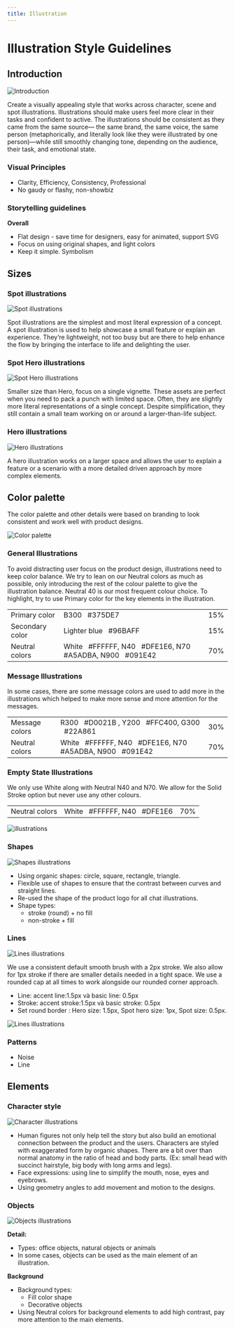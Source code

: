 ```yaml
---
title: Illustration
---
```



# Illustration Style Guidelines

## Introduction

<p className="u-textCenter">
  <img
    src={StbIllustrationIntroduction}
    className="u-maxWidthFull"
    style={{ height: 260 }}
    alt="Introduction"
  />
</p>

Create a visually appealing style that works across character, scene and spot illustrations. Illustrations should make users feel more clear in their tasks and confident to active. The illustrations should be consistent as they came from the same source— the same brand, the same voice, the same person (metaphorically, and literally look like they were illustrated by one person)—while still smoothly changing tone, depending on the audience, their task, and emotional state.

### Visual Principles

- Clarity, Efficiency, Consistency, Professional
- No gaudy or flashy, non-showbiz

### Storytelling guidelines

**Overall**

- Flat design - save time for designers, easy for animated, support SVG
- Focus on using original shapes, and light colors
- Keep it simple. Symbolism

## Sizes

### Spot illustrations

<p className="u-textCenter">
  <img
    src={StbIllustrationSpot}
    className="u-maxWidthFull"
    style={{ height: 120 }}
    alt="Spot illustrations"
  />
</p>

Spot illustrations are the simplest and most literal expression of a concept. A spot illustration is used to help showcase a small feature or explain an experience. They’re lightweight, not too busy but are there to help enhance the flow by bringing the interface to life and delighting the user.

### Spot Hero illustrations

<p className="u-textCenter">
  <img
    src={StbIllustrationSpotHero}
    className="u-maxWidthFull"
    style={{ height: 340 }}
    alt="Spot Hero illustrations"
  />
</p>

Smaller size than Hero, focus on a single vignette. These assets are perfect when you need to pack a punch with limited space. Often, they are slightly more literal representations of a single concept. Despite simplification, they still contain a small team working on or around a larger-than-life subject.

### Hero illustrations

<p className="u-textCenter">
  <img
    src={StbIllustrationHero}
    className="u-maxWidthFull"
    style={{ height: 340 }}
    alt="Hero illustrations"
  />
</p>

A hero illustration works on a larger space and allows the user to explain a feature or a scenario with a more detailed driven approach by more complex elements.

## Color palette

The color palette and other details were based on branding to look consistent and work well with product designs.

<p className="u-textCenter">
  <img
    src={StbIllustrationColor}
    className="u-maxWidthFull"
    style={{ height: 120 }}
    alt="Color palette"
  />
</p>

### General Illustrations

To avoid distracting user focus on the product design, illustrations need to keep color balance. We try to lean on our Neutral colors as much as possible, only introducing the rest of the colour palette to give the illustration balance. Neutral 40 is our most frequent colour choice. To highlight, try to use Primary color for the key elements in the illustration.

<table className="Table Table--small Table--bordered u-backgroundWhite u-textDark u-text200">
  <tbody>
    <tr>
      <td>Primary color</td>
      <td>
        B300 &nbsp;
        <span className="u-textWhite" style={{ backgroundColor: "#375DE7" }}>
          #375DE7
        </span>
      </td>
      <td>15%</td>
    </tr>
    <tr>
      <td>Secondary color</td>
      <td>
        Lighter blue &nbsp;
        <span className="u-textWhite" style={{ backgroundColor: "#96BAFF" }}>
          #96BAFF
        </span>
      </td>
      <td>15%</td>
    </tr>
    <tr>
      <td>Neutral colors</td>
      <td>
        White &nbsp;
        <span style={{ color: "#000" }}>#FFFFFF</span>, N40 &nbsp;
        <span style={{ backgroundColor: "#DFE1E6" }}>#DFE1E6</span>, N70 &nbsp;
        <span style={{ backgroundColor: "#A5ADBA" }}>#A5ADBA</span>, N900 &nbsp;
        <span className="u-textWhite" style={{ backgroundColor: "#091E42" }}>
          #091E42
        </span>
      </td>
      <td>70%</td>
    </tr>
  </tbody>
</table>

### Message Illustrations

In some cases, there are some message colors are used to add more in the illustrations which helped to make more sense and more attention for the messages.

<table className="Table Table--small Table--bordered u-backgroundWhite u-textDark u-text200">
  <tbody>
    <tr>
      <td>Message colors</td>
      <td>
        R300 &nbsp;
        <span className="u-textWhite" style={{ backgroundColor: "#D0021B" }}>
          #D0021B
        </span>, Y200 &nbsp;
        <span style={{ backgroundColor: "#FFC400" }}>#FFC400</span>, G300 &nbsp;
        <span className="u-textWhite" style={{ backgroundColor: "#22A861" }}>
          #22A861
        </span>
      </td>
      <td>30%</td>
    </tr>
    <tr>
      <td>Neutral colors</td>
      <td>
        White &nbsp;
        <span style={{ color: "#000" }}>#FFFFFF</span>, N40 &nbsp;
        <span style={{ backgroundColor: "#DFE1E6" }}>#DFE1E6</span>, N70 &nbsp;
        <span style={{ backgroundColor: "#A5ADBA" }}>#A5ADBA</span>, N900 &nbsp;
        <span className="u-textWhite" style={{ backgroundColor: "#091E42" }}>
          #091E42
        </span>
      </td>
      <td>70%</td>
    </tr>
  </tbody>
</table>

### Empty State Illustrations

We only use White along with Neutral N40 and N70. We allow for the Solid Stroke option but never use any other colours.

<table className="Table Table--small Table--bordered u-backgroundWhite u-textDark u-text200">
  <tbody>
    <tr>
      <td>Neutral colors</td>
      <td>
        White &nbsp;
        <span style={{ color: "#000" }}>#FFFFFF</span>, N40 &nbsp;
        <span style={{ backgroundColor: "#DFE1E6" }}>#DFE1E6</span>
      </td>
      <td>70%</td>
    </tr>
  </tbody>
</table>

<p className="u-textCenter">
  <img
    src={StbIllustrationColorDoDont}
    className="u-maxWidthFull"
    style={{ height: 240 }}
    alt="illustrations"
  />
</p>

### Shapes

<p className="u-textCenter">
  <img
    src={StbIllustrationShapes}
    className="u-maxWidthFull"
    style={{ height: 240 }}
    alt="Shapes illustrations"
  />
</p>

- Using organic shapes: circle, square, rectangle, triangle.
- Flexible use of shapes to ensure that the contrast between curves and straight lines.
- Re-used the shape of the product logo for all chat illustrations.
- Shape types:
  - stroke (round) + no fill
  - non-stroke + fill

### Lines

<p className="u-textCenter">
  <img
    src={StbIllustrationStrokeBreakdown}
    className="u-maxWidthFull"
    style={{ height: 240 }}
    alt="Lines illustrations"
  />
</p>

We use a consistent default smooth brush with a 2px stroke. We also allow for 1px stroke if there are smaller details needed in a tight space. We use a rounded cap at all times to work alongside our rounded corner approach.

- Line: accent line:1.5px và basic line: 0.5px
- Stroke: accent stroke:1.5px và basic stroke: 0.5px
- Set round border : Hero size: 1.5px, Spot hero size: 1px, Spot size: 0.5px.

<p className="u-textCenter">
  <img
    src={StbIllustrationStrokeCaps}
    className="u-maxWidthFull"
    style={{ height: 240 }}
    alt="Lines illustrations"
  />
</p>

### Patterns

- Noise
- Line

## Elements

### Character style

<p className="u-textCenter">
  <img
    src={StbIllustrationHuman}
    className="u-maxWidthFull"
    style={{ height: 240 }}
    alt="Character illustrations"
  />
</p>

- Human figures not only help tell the story but also build an emotional connection between the product and the users. Characters are styled with exaggerated form by organic shapes. There are a bit over than normal anatomy in the ratio of head and body parts. (Ex: small head with succinct hairstyle, big body with long arms and legs).
- Face expressions: using line to simplify the mouth, nose, eyes and eyebrows.
- Using geometry angles to add movement and motion to the designs.

### Objects

<p className="u-textCenter">
  <img
    src={StbIllustrationObjects}
    className="u-maxWidthFull"
    style={{ height: 240 }}
    alt="Objects illustrations"
  />
</p>

**Detail:**

- Types: office objects, natural objects or animals
- In some cases, objects can be used as the main element of an illustration.

**Background**

- Background types:
  - Fill color shape
  - Decorative objects
- Using Neutral colors for background elements to add high contrast, pay more attention to the main elements.
